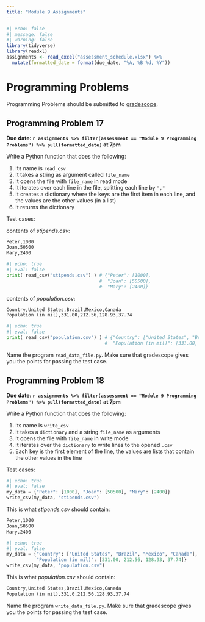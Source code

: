 ```yaml
---
title: "Module 9 Assignments"
---
```



```r
#| echo: false
#| message: false
#| warning: false
library(tidyverse)
library(readxl)
assignments <- read_excel("assessment_schedule.xlsx") %>% 
  mutate(formatted_date = format(due_date, "%A, %B %d, %Y"))
```


# Programming Problems

Programming Problems should be submitted to [gradescope](https://www.gradescope.com/courses/676322).

## Programming Problem 17

**Due date: `r assignments %>% filter(assessment == "Module 9 Programming Problems") %>% pull(formatted_date)` at 7pm**

Write a Python function that does the following:

1.  Its name is `read_csv`
2.  It takes a string as argument called `file_name`
3.  It opens the file with `file_name` in read mode
4.  It iterates over each line in the file, splitting each line by `","`
5.  It creates a dictionary where the keys are the first item in each line, and the values are the other values (in a list)
6.  It returns the dictionary

Test cases:

contents of *stipends.csv*:

```HTML
Peter,1000
Joan,50500
Mary,2400
```

```python
#| echo: true
#| eval: false
print( read_csv("stipends.csv") ) # {"Peter": [1000], 
                                  #  "Joan": [50500],
                                  #  "Mary": [2400]}
```

contents of *population.csv*:

```HTML
Country,United States,Brazil,Mexico,Canada
Population (in mil),331.00,212.56,128.93,37.74
```

```python
#| echo: true
#| eval: false
print( read_csv("population.csv") ) # {"Country": ["United States", "Brazil", "Mexico", "Canada"],
                                    #  "Population (in mil)": [331.00, 212.56, 128.93, 37.74]}
```

Name the program `read_data_file.py`. Make sure that gradescope gives you the points for passing the test case.

## Programming Problem 18

**Due date: `r assignments %>% filter(assessment == "Module 9 Programming Problems") %>% pull(formatted_date)` at 7pm**

Write a Python function that does the following:

1.  Its name is `write_csv`
2.  It takes a `dictionary` and a string `file_name` as arguments
3.  It opens the file with `file_name` in write mode
4.  It iterates over the `dictionary` to write lines to the opened `.csv`
5.  Each key is the first element of the line, the values are lists that contain the other values in the line

Test cases:

```python
#| echo: true
#| eval: false
my_data = {"Peter": [1000], "Joan": [50500], "Mary": [2400]}
write_csv(my_data, "stipends.csv")
```

This is what *stipends.csv* should contain:

```HTML
Peter,1000
Joan,50500
Mary,2400
```

```python
#| echo: true
#| eval: false
my_data = {"Country": ["United States", "Brazil", "Mexico", "Canada"],
           "Population (in mil)": [331.00, 212.56, 128.93, 37.74]}
write_csv(my_data, "population.csv")
```

This is what *population.csv* should contain:

```HTML
Country,United States,Brazil,Mexico,Canada
Population (in mil),331.0,212.56,128.93,37.74
```

Name the program `write_data_file.py`. Make sure that gradescope gives you the points for passing the test case.
